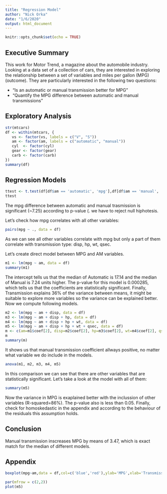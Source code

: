 ```yaml
---
title: "Regression Model"
author: "Nick Orka"
date: "1/6/2020"
output: html_document
---
```


```r
knitr::opts_chunk$set(echo = TRUE)
```

## Executive Summary

This work for Motor Trend, a magazine about the automobile industry. Looking at a data set of a collection of cars, they are interested in exploring the relationship between a set of variables and miles per gallon (MPG) (outcome). They are particularly interested in the following two questions:

- “Is an automatic or manual transmission better for MPG”
- "Quantify the MPG difference between automatic and manual transmissions"

## Exploratory Analysis

```r
str(mtcars)
df <- within(mtcars, {
   vs <- factor(vs, labels = c("V", "S"))
   am <- factor(am, labels = c("automatic", "manual"))
   cyl  <- factor(cyl)
   gear <- factor(gear)
   carb <- factor(carb)
})
summary(df)

```

## Regression Models
```r
ttest <- t.test(df[df$am == 'automatic', 'mpg'],df[df$am == 'manual', 'mpg'])
ttest
```
The mpg difference between automatic and manual trasmission is significant (~7.25) according to p-value (. we have to reject null hiphotesis.

Let's check how mpg correlates with all other variables:
```r
pairs(mpg ~ ., data = df)
```
As we can see all other variables correlate with mpg but only a part of them correlate with transmission type: disp, hp, wt, qsec.

Let's create direct model between MPG and AM variables.
```r
m1 <- lm(mpg ~ am, data = df)
summary(m1)
```


The intercept tells us that the median of Automatic is 17.14 and the median of Manual is 7.24 units higher. The p-value for this model is 0.000285, which tells us that the coefficients are statistically significant. Finally, Transmission explains 36% of the variance between means, it might be suitable to explore more variables so the variance can be explained better. Now we compute following models.
```r
m2 <- lm(mpg ~ am + disp, data = df)
m3 <- lm(mpg ~ am + disp + hp, data = df)
m4 <- lm(mpg ~ am + disp + hp + wt, data = df)
m5 <- lm(mpg ~ am + disp + hp + wt + qsec, data = df)
m <- c(am=m1$coef[2], disp=m2$coef[2], hp=m3$coef[2], wt=m4$coef[2], qsec=m5$coef[2])
m
summary(m)
```
It shows us that manual transmission coefficient allways positive, no matter what variable we do include in the models.
```r
anova(m1, m2, m3, m4, m5)
```
In this comparison we can see that there are other variables that are statistically significant. Let's take a look at the model with all of them:
```r
summary(m5)
```

Now the variance in MPG is exaplained better with the inclussion of other variables (R-squared=86%). The p-value also is less than 0.05. Finally, check for homoskedastic in the appendix and according to the behaviour of the residuals this assumption holds.

## Conclusion

Manual transmission inscreases MPG by means of 3.47, which is exact match for the median of different models. 

## Appendix
```r
boxplot(mpg~am,data = df,col=c('blue','red'),ylab='MPG',xlab='Transmission',main='MPG ~ Transmittion')
```


```r
par(mfrow = c(2,2))
plot(m5)
```